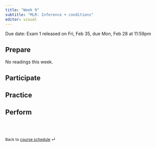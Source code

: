 ```yaml
---
title: "Week 9"
subtitle: "MLR: Inference + conditions"
editor: visual
---
```


::: callout-important
Due date: Exam 1 released on Fri, Feb 35, due Mon, Feb 28 at 11:59pm
:::

## Prepare

No readings this week.

## Participate


## Practice


## Perform


<br><br>

::: {style="font-size: 0.875em;"}
Back to [course schedule](/ "Course schedule") ⏎
:::
